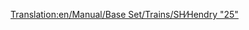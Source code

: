 [[Translation:en/Manual/Base Set/Trains/SH∕Hendry "25"]]
{{fr/Manual/Base Set/Trains/Train|Nom=SH/Hendry "25"
|Image=[[File:en/Manual/Base Set/Trains/Shhendry25.png]]
|Coût=17 578£ (35 156$)
|Vitesse=128 km/h (80 mph)
|Poids=72 t
|Puissance=1250 cv (932 kW)
|Entretien=1 447£ (2 894$)
|Conception=1962
|Vie=18
|Capacité=N/A
|Description=
|Réalité=[http://en.wikipedia.org/wiki/British_Rail_Class_25 British Rail Class 25] (en anglais)
}}